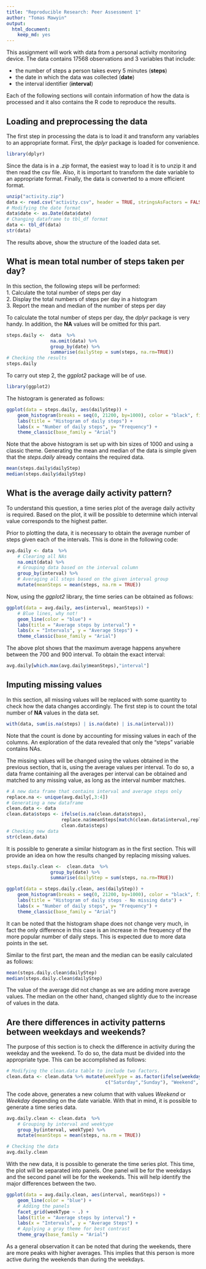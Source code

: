 ```yaml
---
title: "Reproducible Research: Peer Assessment 1"
author: "Tomas Mawyin"
output: 
  html_document:
    keep_md: yes
---
```


This assignment will work with data from a personal activity monitoring
device. The data contains 17568 observations and 3 variables that include:  

- the number of steps a person takes every 5 minutes (**steps**) 
- the date in which the data was collected (**date**)
- the interval identifier (**interval**)  

Each of the following sections will contain information of how the data is
processed and it also contains the R code to reproduce the results.

## Loading and preprocessing the data
The first step in processing the data is to load it and transform any variables
to an appropriate format. First, the *dplyr* package is loaded for convenience.
```r
library(dplyr)
```

Since the data is in a *.zip* format, the easiest way to load it is to unzip it
and then read the csv file. Also, it is important to transform the date variable
to an appropriate format. Finally, the data is converted to a more efficient format.

```r
unzip("activity.zip")
data <- read.csv("activity.csv", header = TRUE, stringsAsFactors = FALSE)
# Modifying the date format
data$date <- as.Date(data$date)
# Changing dataframe to tbl_df format
data <- tbl_df(data)
str(data)
```

The results above, show the structure of the loaded data set.

## What is mean total number of steps taken per day?

In this section, the following steps will be performed:  
1. Calculate the total number of steps per day  
2. Display the total numbers of steps per day in a histogram  
3. Report the mean and median of the number of steps per day  

To calculate the total number of steps per day, the *dplyr* package is very handy.
In addition, the **NA** values will be omitted for this part.

```r
steps.daily <-  data  %>% 
                na.omit(data) %>% 
                group_by(date) %>% 
                summarise(dailyStep = sum(steps, na.rm=TRUE))
# Checking the results
steps.daily
```

To carry out step 2, the *ggplot2* package will be of use.

```r
library(ggplot2)
```

The histogram is generated as follows:

```r
ggplot(data = steps.daily, aes(dailyStep)) + 
    geom_histogram(breaks = seq(0, 21200, by=1000), color = "black", fill="blue",alpha = .75) +
    labs(title = "Histogram of daily steps") +
    labs(x = "Number of daily steps", y= "Frequency") +
    theme_classic(base_family = "Arial")
```  

Note that the above histogram is set up with bin sizes of 1000 and
using a classic theme. Generating the mean and median of the data is simple
given that the *steps.daily* already contains the required data.

```r
mean(steps.daily$dailyStep)
median(steps.daily$dailyStep)
```

## What is the average daily activity pattern?

To understand this question, a time series plot of the average daily activity
is required. Based on the plot, it will be possible to determine which interval
value corresponds to the highest patter.  

Prior to plotting the data, it is necessary to obtain the average number of steps
given each of the intervals. This is done in the following code:

```r
avg.daily <- data  %>%
    # Clearing all NAs
    na.omit(data) %>% 
    # Grouping data based on the interval column
    group_by(interval) %>% 
    # Averaging all steps based on the given interval group
    mutate(meanSteps = mean(steps, na.rm = TRUE))
```

Now, using the *ggplot2* library, the time series can be obtained as follows:

```r
ggplot(data = avg.daily, aes(interval, meanSteps)) + 
    # Blue lines, why not!
    geom_line(color = "blue") +
    labs(title = "Average steps by interval") +
    labs(x = "Intervals", y = "Average Steps") +
    theme_classic(base_family = "Arial")
```

The above plot shows that the maximum average happens anywhere between the 700
and 900 interval. To obtain the exact interval:

```r
avg.daily[which.max(avg.daily$meanSteps),"interval"]
```

## Imputing missing values

In this section, all missing values will be replaced with some quantity to check
how the data changes accordingly. The first step is to count the total number
of **NA** values in the data set.

```r
with(data, sum(is.na(steps) | is.na(date) | is.na(interval)))
```

Note that the count is done by accounting for missing values in each of the
columns. An exploration of the data revealed that only the "steps" variable
contains NAs.  

The missing values will be changed using the values obtained in the previous
section, that is, using the average values per interval. To do so, a data frame
containing all the averages per interval can be obtained and matched to any
missing value, as long as the interval number matches.

```r
# A new data frame that contains interval and average steps only
replace.na <- unique(avg.daily[,3:4])
# Generating a new dataframe
clean.data <- data
clean.data$steps <- ifelse(is.na(clean.data$steps), 
                    replace.na$meanSteps[match(clean.data$interval,replace.na$interval)],
                    clean.data$steps)
# Checking new data
str(clean.data)
```

It is possible to generate a similar histogram as in the first section. This will
provide an idea on how the results changed by replacing missing values.

```r
steps.daily.clean <-  clean.data  %>% 
                group_by(date) %>% 
                summarise(dailyStep = sum(steps, na.rm=TRUE))

ggplot(data = steps.daily.clean, aes(dailyStep)) + 
    geom_histogram(breaks = seq(0, 21200, by=1000), color = "black", fill="blue",alpha = .75) +
    labs(title = "Histogram of daily steps - No missing data") +
    labs(x = "Number of daily steps", y= "Frequency") +
    theme_classic(base_family = "Arial")
```

It can be noted that the histogram shape does not change very much, in fact the
only difference in this case is an increase in the frequency of the more popular
number of daily steps. This is expected due to more data points in the set.  

Similar to the first part, the mean and the median can be easily calculated as 
follows:

```r
mean(steps.daily.clean$dailyStep)
median(steps.daily.clean$dailyStep)
```

The value of the average did not change as we are adding more average values. The 
median on the other hand, changed slightly due to the increase of values in the 
data.

## Are there differences in activity patterns between weekdays and weekends?

The purpose of this section is to check the difference in activity during the 
weekday and the weekend. To do so, the data must be divided into the appropriate 
type. This can be accomplished as follows:

```r
# Modifying the clean.data table to include two factors.
clean.data <- clean.data %>% mutate(weekType = as.factor(ifelse(weekdays(date) %in% 
                                    c("Saturday","Sunday"), "Weekend", "Weekday")))
```

The code above, generates a new column that with values *Weekend* or *Weekday* 
depending on the date variable. With that in mind, it is possible to generate 
a time series data.

```r
avg.daily.clean <- clean.data  %>% 
    # Grouping by interval and weektype
    group_by(interval, weekType) %>% 
    mutate(meanSteps = mean(steps, na.rm = TRUE)) 

# Checking the data
avg.daily.clean
```

With the new data, it is possible to generate the time series plot. This time, 
the plot will be separated into panels. One panel will be for the weekdays and 
the second panel will be for the weekends. This will help identify the major 
differences between the two.

```r
ggplot(data = avg.daily.clean, aes(interval, meanSteps)) + 
    geom_line(color = "blue") +
    # Adding the panels
    facet_grid(weekType ~ .) +
    labs(title = "Average steps by interval") +
    labs(x = "Intervals", y = "Average Steps") +
    # Applying a gray theme for best contrast
    theme_gray(base_family = "Arial")
```

As a general observation it can be noted that during the weekends, there are 
more peaks with higher averages. This implies that this person is more active 
during the weekends than during the weekdays.